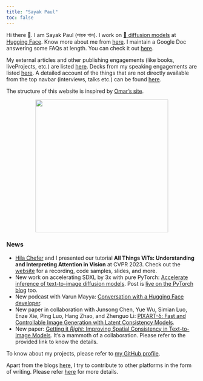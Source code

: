 ```yaml
---
title: "Sayak Paul"
toc: false
---
```


Hi there 👋. I am Sayak Paul (সায়ক পাল). I work on [🧨 diffusion models](https://hf.co/docs/diffusers) at [Hugging Face](https://hf.co). Know more about me
from [here](https://sayak.dev/about). I maintain a Google Doc answering some FAQs at length. You can check it out [here](https://bit.ly/sayak-faqs). 

My external articles and other publishing engagements (like books, liveProjects, etc.) are listed [here](pages/authoring.qmd). Decks
from my speaking engagements are listed [here](pages/talksseminarsworkshops.qmd). A detailed account of the things that are not
directly available from the top navbar (interviews, talks etc.) can be found [here](pages/resources.qmd).

The structure of this website is inspired by [Omar's site](https://osanseviero.github.io/hackerllama/).

<center>
<img src="posts/carted_headshot.jpg" width=350/>
</center>

### News

- [Hila Chefer](https://hila-chefer.github.io/) and I presented our tutorial **All Things ViTs: Understanding and Interpreting
Attention in Vision** at CVPR 2023. Check out the [website](https://all-things-vits.github.io/atv/) for a recording, code samples, slides, and more.
- New work on accelerating SDXL by 3x with pure PyTorch: [Accelerate inference of text-to-image diffusion models](https://github.com/huggingface/diffusion-fast). Post is [live on the PyTorch blog](https://pytorch.org/blog/accelerating-generative-ai-3/) too. 
- New podcast with Varun Mayya: [Conversation with a Hugging Face developer](https://www.youtube.com/watch?v=IlIhykPDesE).
- New paper in collaboration with Junsong Chen, Yue Wu, Simian Luo, Enze Xie, Ping Luo, Hang Zhao, and Zhenguo Li: [PIXART-δ: Fast and Controllable Image Generation with Latent Consistency Models](https://arxiv.org/abs/2401.05252).
- New paper: [Getting it _Right_: Improving Spatial Consistency in Text-to-Image Models](https://spright-t2i.github.io/). It's a mammoth of a collaboration. Please refer to
the provided link to know the details.

To know about my projects, please refer to [my GitHub profile](https://github.com/sayakpaul). 

Apart from the blogs [here](blog.qmd), I try to contribute to other platforms in the form of writing. Please refer [here](https://sayak.dev/authoring)
for more details.
